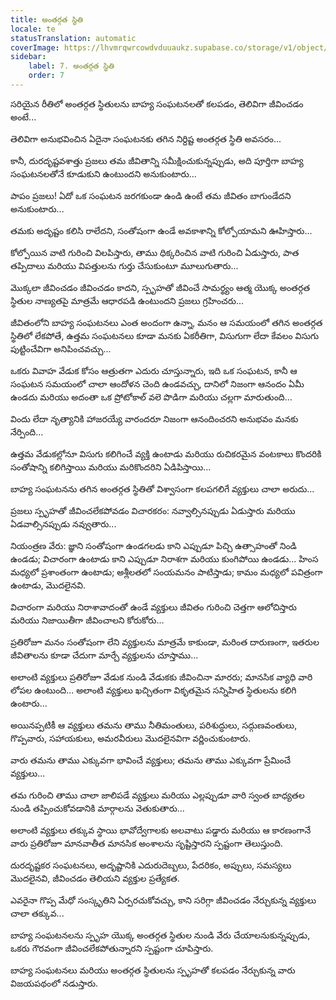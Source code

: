 ```yaml
---
title: అంతర్గత స్థితి
locale: te
statusTranslation: automatic
coverImage: https://lhvmrqwrcowdvduuaukz.supabase.co/storage/v1/object/public/strapi-uploads/small_cover-tratado-de-psicologia-revolucionaria.webp-5e15e1cec4e0ebebcde5d7fc7565d8fd.webp
sidebar:
    label: 7. అంతర్గత స్థితి
    order: 7
---
```

సరియైన రీతిలో అంతర్గత స్థితులను బాహ్య సంఘటనలతో కలపడం, తెలివిగా జీవించడం అంటే...

తెలివిగా అనుభవించిన ఏదైనా సంఘటనకు తగిన నిర్దిష్ట అంతర్గత స్థితి అవసరం...

కానీ, దురదృష్టవశాత్తు ప్రజలు తమ జీవితాన్ని సమీక్షించుకున్నప్పుడు, అది పూర్తిగా బాహ్య సంఘటనలతోనే కూడుకుని ఉంటుందని అనుకుంటారు...

పాపం ప్రజలు! ఏదో ఒక సంఘటన జరగకుండా ఉండి ఉంటే తమ జీవితం బాగుండేదని అనుకుంటారు...

తమకు అదృష్టం కలిసి రాలేదని, సంతోషంగా ఉండే అవకాశాన్ని కోల్పోయామని ఊహిస్తారు...

కోల్పోయిన వాటి గురించి విలపిస్తారు, తాము ధిక్కరించిన వాటి గురించి ఏడుస్తారు, పాత తప్పిదాలు మరియు విపత్తులను గుర్తు చేసుకుంటూ మూలుగుతారు...

మొక్కలా జీవించడం జీవించడం కాదని, స్పృహతో జీవించే సామర్థ్యం ఆత్మ యొక్క అంతర్గత స్థితుల నాణ్యతపై మాత్రమే ఆధారపడి ఉంటుందని ప్రజలు గ్రహించరు...

జీవితంలోని బాహ్య సంఘటనలు ఎంత అందంగా ఉన్నా, మనం ఆ సమయంలో తగిన అంతర్గత స్థితిలో లేకపోతే, ఉత్తమ సంఘటనలు కూడా మనకు ఏకరీతిగా, విసుగుగా లేదా కేవలం విసుగు పుట్టించేవిగా అనిపించవచ్చు...

ఒకరు వివాహ వేడుక కోసం ఆత్రుతగా ఎదురు చూస్తున్నారు, ఇది ఒక సంఘటన, కానీ ఆ సంఘటన సమయంలో చాలా ఆందోళన చెంది ఉండవచ్చు, దానిలో నిజంగా ఆనందం ఏమీ ఉండదు మరియు అదంతా ఒక ప్రోటోకాల్ వలె పొడిగా మరియు చల్లగా మారుతుంది...

విందు లేదా నృత్యానికి హాజరయ్యే వారందరూ నిజంగా ఆనందించరని అనుభవం మనకు నేర్పింది...

ఉత్తమ వేడుకల్లోనూ విసుగు కలిగించే వ్యక్తి ఉంటాడు మరియు రుచికరమైన వంటకాలు కొందరికి సంతోషాన్ని కలిగిస్తాయి మరియు మరికొందరిని ఏడిపిస్తాయి...

బాహ్య సంఘటనను తగిన అంతర్గత స్థితితో విశ్వాసంగా కలపగలిగే వ్యక్తులు చాలా అరుదు...

ప్రజలు స్పృహతో జీవించలేకపోవడం విచారకరం: నవ్వాల్సినప్పుడు ఏడుస్తారు మరియు ఏడవాల్సినప్పుడు నవ్వుతారు...

నియంత్రణ వేరు: జ్ఞాని సంతోషంగా ఉండగలడు కాని ఎప్పుడూ పిచ్చి ఉత్సాహంతో నిండి ఉండడు; విచారంగా ఉంటాడు కాని ఎప్పుడూ నిరాశగా మరియు కుంగిపోయి ఉండడు... హింస మధ్యలో ప్రశాంతంగా ఉంటాడు; అశ్లీలతలో సంయమనం పాటిస్తాడు; కామం మధ్యలో పవిత్రంగా ఉంటాడు, మొదలైనవి.

విచారంగా మరియు నిరాశావాదంతో ఉండే వ్యక్తులు జీవితం గురించి చెత్తగా ఆలోచిస్తారు మరియు నిజాయితీగా జీవించాలని కోరుకోరు...

ప్రతిరోజూ మనం సంతోషంగా లేని వ్యక్తులను మాత్రమే కాకుండా, మరింత దారుణంగా, ఇతరుల జీవితాలను కూడా చేదుగా మార్చే వ్యక్తులను చూస్తాము...

అలాంటి వ్యక్తులు ప్రతిరోజూ వేడుక నుండి వేడుకకు జీవించినా మారరు; మానసిక వ్యాధి వారి లోపల ఉంటుంది... అలాంటి వ్యక్తులు ఖచ్చితంగా వికృతమైన సన్నిహిత స్థితులను కలిగి ఉంటారు...

అయినప్పటికీ ఆ వ్యక్తులు తమను తాము నీతిమంతులు, పరిశుద్ధులు, సద్గుణవంతులు, గొప్పవారు, సహాయకులు, అమరవీరులు మొదలైనవిగా వర్ణించుకుంటారు.

వారు తమను తాము ఎక్కువగా భావించే వ్యక్తులు; తమను తాము ఎక్కువగా ప్రేమించే వ్యక్తులు...

తమ గురించి తాము చాలా జాలిపడే వ్యక్తులు మరియు ఎల్లప్పుడూ వారి స్వంత బాధ్యతల నుండి తప్పించుకోవడానికి మార్గాలను వెతుకుతారు...

అలాంటి వ్యక్తులు తక్కువ స్థాయి భావోద్వేగాలకు అలవాటు పడ్డారు మరియు ఆ కారణంగానే వారు ప్రతిరోజూ మానవాతీత మానసిక అంశాలను సృష్టిస్తారని స్పష్టంగా తెలుస్తుంది.

దురదృష్టకర సంఘటనలు, అదృష్టానికి ఎదురుదెబ్బలు, పేదరికం, అప్పులు, సమస్యలు మొదలైనవి, జీవించడం తెలియని వ్యక్తుల ప్రత్యేకత.

ఎవరైనా గొప్ప మేధో సంస్కృతిని ఏర్పరచుకోవచ్చు, కాని సరిగ్గా జీవించడం నేర్చుకున్న వ్యక్తులు చాలా తక్కువ...

బాహ్య సంఘటనలను స్పృహ యొక్క అంతర్గత స్థితుల నుండి వేరు చేయాలనుకున్నప్పుడు, ఒకరు గౌరవంగా జీవించలేకపోతున్నారని స్పష్టంగా చూపిస్తారు.

బాహ్య సంఘటనలు మరియు అంతర్గత స్థితులను స్పృహతో కలపడం నేర్చుకున్న వారు విజయపథంలో నడుస్తారు.

